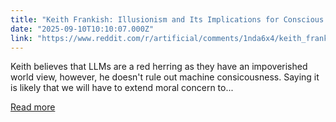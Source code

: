 ```yaml
---
title: "Keith Frankish: Illusionism and Its Implications for Conscious AI"
date: "2025-09-10T10:10:07.000Z"
link: "https://www.reddit.com/r/artificial/comments/1nda6x4/keith_frankish_illusionism_and_its_implications/"
---
```


Keith believes that LLMs are a red herring as they have an impoverished world view, however, he doesn't rule out machine consicousness. Saying it is likely that we will have to extend moral concern to...

[Read more](https://www.reddit.com/r/artificial/comments/1nda6x4/keith_frankish_illusionism_and_its_implications/)

